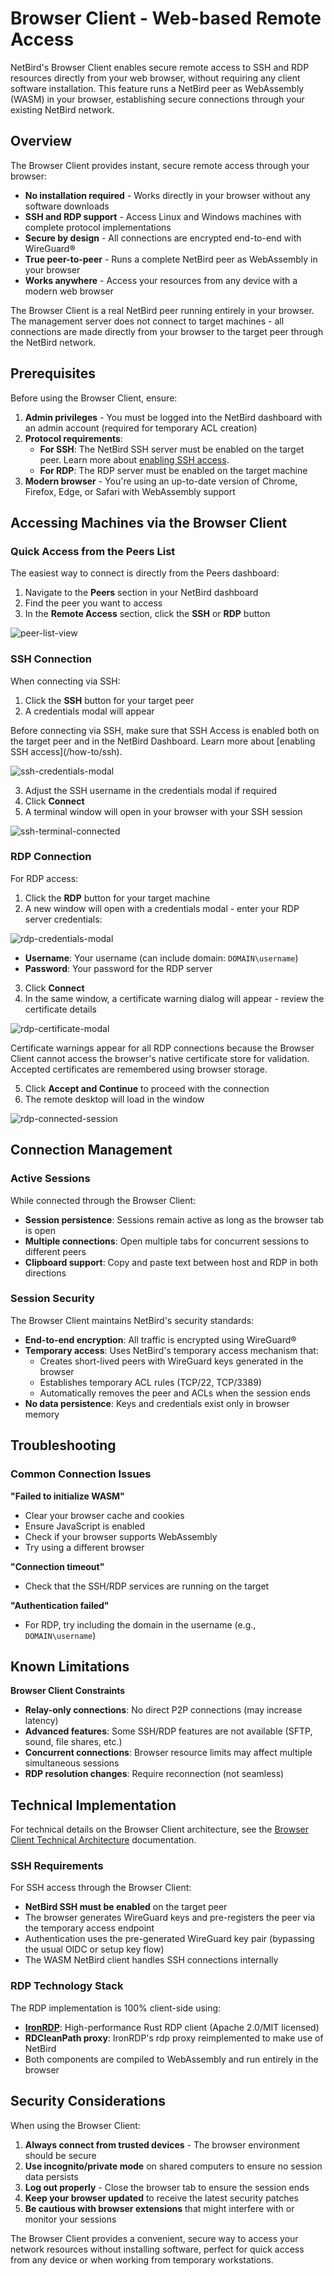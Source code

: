 # Browser Client - Web-based Remote Access

NetBird's Browser Client enables secure remote access to SSH and RDP resources directly from your web browser, without requiring any client software installation. This feature runs a NetBird peer as WebAssembly (WASM) in your browser, establishing secure connections through your existing NetBird network.

## Overview

The Browser Client provides instant, secure remote access through your browser:
- **No installation required** - Works directly in your browser without any software downloads
- **SSH and RDP support** - Access Linux and Windows machines with complete protocol implementations
- **Secure by design** - All connections are encrypted end-to-end with WireGuard®
- **True peer-to-peer** - Runs a complete NetBird peer as WebAssembly in your browser
- **Works anywhere** - Access your resources from any device with a modern web browser

<Note>
    The Browser Client is a real NetBird peer running entirely in your browser. The management server does not connect to target machines - all connections are made directly from your browser to the target peer through the NetBird network.
</Note>

## Prerequisites

Before using the Browser Client, ensure:

1. **Admin privileges** - You must be logged into the NetBird dashboard with an admin account (required for temporary ACL creation)
2. **Protocol requirements**:
   - **For SSH**: The NetBird SSH server must be enabled on the target peer. Learn more about [enabling SSH access](/how-to/ssh).
   - **For RDP**: The RDP server must be enabled on the target machine
3. **Modern browser** - You're using an up-to-date version of Chrome, Firefox, Edge, or Safari with WebAssembly support

## Accessing Machines via the Browser Client

### Quick Access from the Peers List

The easiest way to connect is directly from the Peers dashboard:

1. Navigate to the **Peers** section in your NetBird dashboard
2. Find the peer you want to access
3. In the **Remote Access** section, click the **SSH** or **RDP** button

<p>
    <img src="/docs-static/img/how-to-guides/browser-client/peer-list-view.png" alt="peer-list-view" className="imagewrapper-big"/>
</p>

### SSH Connection

When connecting via SSH:

1. Click the **SSH** button for your target peer
2. A credentials modal will appear

<Note>
    Before connecting via SSH, make sure that SSH Access is enabled both on the target peer and in the NetBird Dashboard. Learn more about [enabling SSH access](/how-to/ssh).
</Note>

<p>
    <img src="/docs-static/img/how-to-guides/browser-client/ssh-credentials-modal.png" alt="ssh-credentials-modal" className="imagewrapper-big"/>
</p>

3. Adjust the SSH username in the credentials modal if required
4. Click **Connect**
5. A terminal window will open in your browser with your SSH session

<p>
    <img src="/docs-static/img/how-to-guides/browser-client/ssh-terminal-connected.png" alt="ssh-terminal-connected" className="imagewrapper-big"/>
</p>

### RDP Connection

For RDP access:

1. Click the **RDP** button for your target machine
2. A new window will open with a credentials modal - enter your RDP server credentials:

<p>
    <img src="/docs-static/img/how-to-guides/browser-client/rdp-credentials-modal.png" alt="rdp-credentials-modal" className="imagewrapper-big"/>
</p>

   - **Username**: Your username (can include domain: `DOMAIN\username`)
   - **Password**: Your password for the RDP server

3. Click **Connect**
4. In the same window, a certificate warning dialog will appear - review the certificate details

<p>
    <img src="/docs-static/img/how-to-guides/browser-client/rdp-certificate-modal.png" alt="rdp-certificate-modal" className="imagewrapper-big"/>
</p>

<Note>
    Certificate warnings appear for all RDP connections because the Browser Client cannot access the browser's native certificate store for validation. Accepted certificates are remembered using browser storage.
</Note>

5. Click **Accept and Continue** to proceed with the connection
6. The remote desktop will load in the window

<p>
    <img src="/docs-static/img/how-to-guides/browser-client/rdp-connected-session.png" alt="rdp-connected-session" className="imagewrapper-big"/>
</p>

## Connection Management

### Active Sessions

While connected through the Browser Client:

- **Session persistence**: Sessions remain active as long as the browser tab is open
- **Multiple connections**: Open multiple tabs for concurrent sessions to different peers
- **Clipboard support**: Copy and paste text between host and RDP in both directions

### Session Security

The Browser Client maintains NetBird's security standards:

- **End-to-end encryption**: All traffic is encrypted using WireGuard®
- **Temporary access**: Uses NetBird's temporary access mechanism that:
  - Creates short-lived peers with WireGuard keys generated in the browser
  - Establishes temporary ACL rules (TCP/22, TCP/3389)
  - Automatically removes the peer and ACLs when the session ends
- **No data persistence**: Keys and credentials exist only in browser memory

## Troubleshooting

### Common Connection Issues

**"Failed to initialize WASM"**
- Clear your browser cache and cookies
- Ensure JavaScript is enabled
- Check if your browser supports WebAssembly
- Try using a different browser

**"Connection timeout"**
- Check that the SSH/RDP services are running on the target

**"Authentication failed"**
- For RDP, try including the domain in the username (e.g., `DOMAIN\username`)

## Known Limitations

**Browser Client Constraints**
- **Relay-only connections**: No direct P2P connections (may increase latency)
- **Advanced features**: Some SSH/RDP features are not available (SFTP, sound, file shares, etc.)
- **Concurrent connections**: Browser resource limits may affect multiple simultaneous sessions
- **RDP resolution changes**: Require reconnection (not seamless)

## Technical Implementation

For technical details on the Browser Client architecture, see the [Browser Client Technical Architecture](/about-netbird/browser-client-architecture) documentation.

### SSH Requirements

For SSH access through the Browser Client:

- **NetBird SSH must be enabled** on the target peer
- The browser generates WireGuard keys and pre-registers the peer via the temporary access endpoint
- Authentication uses the pre-generated WireGuard key pair (bypassing the usual OIDC or setup key flow)
- The WASM NetBird client handles SSH connections internally

### RDP Technology Stack

The RDP implementation is 100% client-side using:

- **[IronRDP](https://github.com/Devolutions/IronRDP)**: High-performance Rust RDP client (Apache 2.0/MIT licensed)
- **RDCleanPath proxy**: IronRDP's rdp proxy reimplemented to make use of NetBird
- Both components are compiled to WebAssembly and run entirely in the browser

## Security Considerations

When using the Browser Client:

1. **Always connect from trusted devices** - The browser environment should be secure
2. **Use incognito/private mode** on shared computers to ensure no session data persists
3. **Log out properly** - Close the browser tab to ensure the session ends
4. **Keep your browser updated** to receive the latest security patches
5. **Be cautious with browser extensions** that might interfere with or monitor your sessions

The Browser Client provides a convenient, secure way to access your network resources without installing software, perfect for quick access from any device or when working from temporary workstations.

